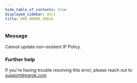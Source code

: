 ```yaml
---
hide_table_of_contents: true
displayed_sidebar: docs
title: ERR_NGROK_10024
---
```


### Message

Cannot update non-existent IP Policy.

### Further help

If you're having trouble resolving this error, please reach out to [support@ngrok.com](mailto:support@ngrok.com?subject=Help%20with%20ERR_NGROK_10024)
